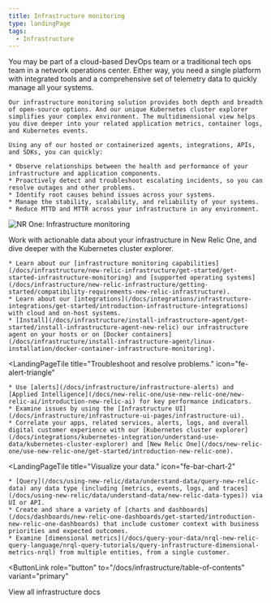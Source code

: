 ```yaml
---
title: Infrastructure monitoring
type: landingPage
tags:
  - Infrastructure
---
```


<LandingPageHero>
  <HeroContent>
    You may be part of a cloud-based DevOps team or a traditional tech ops team in a network operations center. Either way, you need a single platform with integrated tools and a comprehensive set of telemetry data to quickly manage all your systems.

    Our infrastructure monitoring solution provides both depth and breadth of open-source options. And our unique Kubernetes cluster explorer simplifies your complex environment. The multidimensional view helps you dive deeper into your related application metrics, container logs, and Kubernetes events.

    Using any of our hosted or containerized agents, integrations, APIs, and SDKs, you can quickly:

    * Observe relationships between the health and performance of your infrastructure and application components.
    * Proactively detect and troubleshoot escalating incidents, so you can resolve outages and other problems.
    * Identify root causes behind issues across your systems.
    * Manage the stability, scalability, and reliability of your systems.
    * Reduce MTTD and MTTR across your infrastructure in any environment.
  </HeroContent>

  ![NR One: Infrastructure monitoring](./images/infra-landing-page-prototype072220.png "NR One: Infrastructure monitoring")

  <figcaption>
    Work with actionable data about your infrastructure in New Relic One, and dive deeper with the Kubernetes cluster explorer.
  </figcaption>
</LandingPageHero>

<LandingPageTileGrid>
  <LandingPageTile
    title="Get started."
    icon="fe-check-square"
  >


    * Learn about our [infrastructure monitoring capabilities](/docs/infrastructure/new-relic-infrastructure/get-started/get-started-infrastructure-monitoring) and [supported operating systems](/docs/infrastructure/new-relic-infrastructure/getting-started/compatibility-requirements-new-relic-infrastructure).
    * Learn about our [integrations](/docs/integrations/infrastructure-integrations/get-started/introduction-infrastructure-integrations) with cloud and on-host systems.
    * [Install](/docs/infrastructure/install-infrastructure-agent/get-started/install-infrastructure-agent-new-relic) our infrastructure agent on your hosts or on [Docker containers](/docs/infrastructure/install-infrastructure-agent/linux-installation/docker-container-infrastructure-monitoring).
  </LandingPageTile>

  <LandingPageTile
    title="Troubleshoot and resolve problems."
    icon="fe-alert-triangle"
  >


    * Use [alerts](/docs/infrastructure/infrastructure-alerts) and [Applied Intelligence](/docs/new-relic-one/use-new-relic-one/new-relic-ai/introduction-new-relic-ai) for key performance indicators.
    * Examine issues by using the [Infrastructure UI](/docs/infrastructure/infrastructure-ui-pages/infrastructure-ui).
    * Correlate your apps, related services, alerts, logs, and overall digital customer experience with our [Kubernetes cluster explorer](/docs/integrations/kubernetes-integration/understand-use-data/kubernetes-cluster-explorer) and [New Relic One](/docs/new-relic-one/use-new-relic-one/get-started/introduction-new-relic-one).
  </LandingPageTile>

  <LandingPageTile
    title="Visualize your data."
    icon="fe-bar-chart-2"
  >


    * [Query](/docs/using-new-relic/data/understand-data/query-new-relic-data) any data type (including [metrics, events, logs, and traces](/docs/using-new-relic/data/understand-data/new-relic-data-types)) via UI or API.
    * Create and share a variety of [charts and dashboards](/docs/dashboards/new-relic-one-dashboards/get-started/introduction-new-relic-one-dashboards) that include customer context with business priorities and expected outcomes.
    * Examine [dimensional metrics](/docs/query-your-data/nrql-new-relic-query-language/nrql-query-tutorials/query-infrastructure-dimensional-metrics-nrql) from multiple entities, from a single customer.
  </LandingPageTile>
</LandingPageTileGrid>

<ButtonLink
  role="button"
  to="/docs/infrastructure/table-of-contents"
  variant="primary"
>
  View all infrastructure docs
</ButtonLink>
